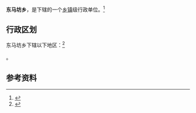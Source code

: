 {{中国乡级行政区|14/09/25/209/000}}

'''东马坊乡'''，是{{PRC admin/fullname|14/09/25/209/000|3}}下辖的一个[[乡镇|乡镇]]级行政单位。<ref>{{PRC admin/ref sgc|{{PRC admin/parent|14/09/25/209/000}}}}</ref>

== 行政区划 ==

东马坊乡下辖以下地区：<ref>{{PRC admin/ref sgc|14/09/25/209/000}}</ref>

{{PRC admin/children|14/09/25/209/000}}。

== 参考资料 ==

{{reflist}}

{{行政区划小作品}}
{{PRC admin/navcat|14/09/25/209/000}}